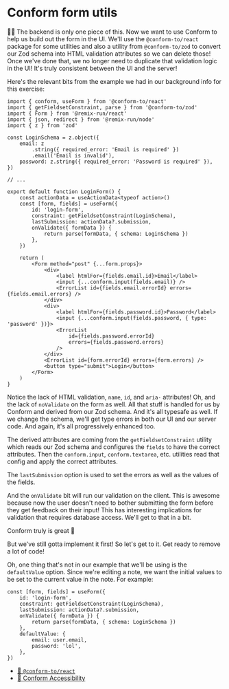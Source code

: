 # Conform form utils

<EpicVideo url="https://www.epicweb.dev/workshops/professional-web-forms/schema-validation/type-safety-with-conform" />

👨‍💼 The backend is only one piece of this. Now we want to use Conform to help us
build out the form in the UI. We'll use the `@conform-to/react` package for some
utilities and also a utility from `@conform-to/zod` to convert our Zod schema into
HTML validation attributes so we can delete those! Once we've done that, we no
longer need to duplicate that validation logic in the UI! It's truly consistent
between the UI and the server!

Here's the relevant bits from the example we had in our background info for this
exercise:

```tsx lines=1-2,18-25,28,30-32,35-40,42
import { conform, useForm } from '@conform-to/react'
import { getFieldsetConstraint, parse } from '@conform-to/zod'
import { Form } from '@remix-run/react'
import { json, redirect } from '@remix-run/node'
import { z } from 'zod'

const LoginSchema = z.object({
	email: z
		.string({ required_error: 'Email is required' })
		.email('Email is invalid'),
	password: z.string({ required_error: 'Password is required' }),
})

// ...

export default function LoginForm() {
	const actionData = useActionData<typeof action>()
	const [form, fields] = useForm({
		id: 'login-form',
		constraint: getFieldsetConstraint(LoginSchema),
		lastSubmission: actionData?.submission,
		onValidate({ formData }) {
			return parse(formData, { schema: LoginSchema })
		},
	})

	return (
		<Form method="post" {...form.props}>
			<div>
				<label htmlFor={fields.email.id}>Email</label>
				<input {...conform.input(fields.email)} />
				<ErrorList id={fields.email.errorId} errors={fields.email.errors} />
			</div>
			<div>
				<label htmlFor={fields.password.id}>Password</label>
				<input {...conform.input(fields.password, { type: 'password' })}>
				<ErrorList
					id={fields.password.errorId}
					errors={fields.password.errors}
				/>
			</div>
			<ErrorList id={form.errorId} errors={form.errors} />
			<button type="submit">Login</button>
		</Form>
	)
}
```

Notice the lack of HTML validation, `name`, `id`, and `aria-` attributes! Oh,
and the lack of `noValidate` on the form as well. All that stuff is handled for
us by Conform and derived from our Zod schema. And it's all typesafe as well. If
we change the schema, we'll get type errors in both our UI and our server code.
And again, it's all progressively enhanced too.

The derived attributes are coming from the `getFieldsetConstraint` utility which
reads our Zod schema and configures the `fields` to have the correct attributes.
Then the `conform.input`, `conform.textarea`, etc. utilities read that config
and apply the correct attributes.

The `lastSubmission` option is used to set the errors as well as the values of
the fields.

And the `onValidate` bit will run our validation on the client. This is awesome
because now the user doesn't need to bother submitting the form before they get
feedback on their input! This has interesting implications for validation that
requires database access. We'll get to that in a bit.

Conform truly is great 🏅

But we've still gotta implement it first! So let's get to it. Get ready to
remove a lot of code!

Oh, one thing that's not in our example that we'll be using is the
`defaultValue` option. Since we're editing a note, we want the initial values
to be set to the current value in the note. For example:

```tsx lines=8-11
const [form, fields] = useForm({
	id: 'login-form',
	constraint: getFieldsetConstraint(LoginSchema),
	lastSubmission: actionData?.submission,
	onValidate({ formData }) {
		return parse(formData, { schema: LoginSchema })
	},
	defaultValue: {
		email: user.email,
		password: 'lol',
	},
})
```

- [📜 `@conform-to/react`](https://conform.guide/api/react)
- [📜 Conform Accessibility](https://conform.guide/accessibility)
